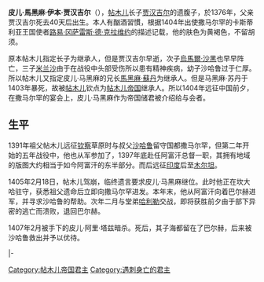 '''皮儿·馬黑麻·伊本·贾汉吉尔'''（{{bd|1376年||1407年||}}），[[帖木儿|帖木儿]]长子[[贾汉吉尔_(帖木儿之子)|贾汉吉尔]]的遗腹子，於1376年，父亲贾汉吉尔死去40天后出生。本人有酗酒習慣，根据1404年出使撒马尔罕的卡斯蒂利亚王国使者[[克拉维约|路易·冈萨雷斯·德·克拉维约]]的描述记载，他的肤色为黄褐色，不留胡须。

原本帖木儿指定长子为继承人，但是贾汉吉尔早逝，次子[[烏馬爾·沙黑|烏馬爾·沙黑]]也早早阵亡，三子[[米兰沙|米兰沙]]由于在战役中头部受伤所以患有精神疾病，幼子沙哈鲁过于仁厚。所以帖木儿又指定皮儿·马黑麻的兄长[[馬黑麻·蘇丹|馬黑麻·蘇丹]]为继承人。但是马黑麻·苏丹于1403年暴死，故被[[帖木儿|帖木儿]]钦点为[[帖木儿帝国|帖木儿帝国]]继承人。所以1404年远征中国前夕，在撒马尔罕的宴会上，皮儿·马黑麻作为帝国储君被介绍给与会者。
==生平==
1391年祖父帖木儿远征[[钦察|钦察]]草原时与叔父[[沙哈鲁|沙哈鲁]]留守国都撒马尔罕，但第二年开始的五年战役中，他也从军参加了，1397年底赴任阿富汗总督一职，其拥有地域的版图大约相当于如今阿富汗的东半部分。而后远征[[印度|印度]]后至[[木尔坦|木尔坦]]。

1405年2月18日，帖木儿驾崩，临终遗言要求皮儿·马黑麻继位。此时他正在坎大哈驻守，获悉祖父遗命后立即向撒马尔罕进发。本年末，他从阿富汗向着巴尔赫进军，并寻求沙哈鲁的帮助。次年二月与堂弟[[哈利勒|哈利勒]]交战，即将获胜前夕由于部下异密的逃亡而溃败，退回巴尔赫。

1407年2月被手下的皮儿·阿里·塔兹暗杀。死后，其子海都留在了巴尔赫，后来被沙哈鲁救出并予以优待。

{{s-start}}
{{s-hou|[[帖木兒帝國|帖木兒帝國]]|}}
{{S-reg}}
|-
{{S-bef|before=[[帖木兒|帖木兒]]}}
{{S-ttl|title=[[帖木兒帝國|帖木兒帝國埃米尔]]|years=1405年—1407年}}
{{S-aft|after=[[哈利勒蘇丹|哈利勒蘇丹]]<br>及[[沙哈魯|沙哈魯]]}}
{{s-end}}

{{帖木兒帝國}}
{{蒙古族人物小作品}}
[[Category:帖木儿帝国君主|Category:帖木儿帝国君主]]
[[Category:遇刺身亡的君主|Category:遇刺身亡的君主]]